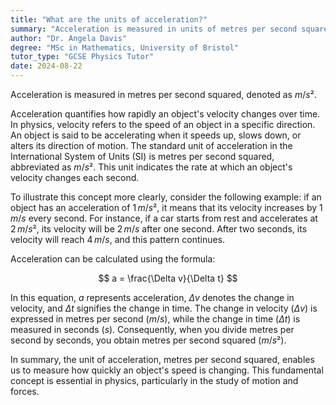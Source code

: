 ```yaml
---
title: "What are the units of acceleration?"
summary: "Acceleration is measured in units of metres per second squared (m/s²), indicating the rate of change of velocity over time."
author: "Dr. Angela Davis"
degree: "MSc in Mathematics, University of Bristol"
tutor_type: "GCSE Physics Tutor"
date: 2024-08-22
---
```


Acceleration is measured in metres per second squared, denoted as $m/s²$.

Acceleration quantifies how rapidly an object's velocity changes over time. In physics, velocity refers to the speed of an object in a specific direction. An object is said to be accelerating when it speeds up, slows down, or alters its direction of motion. The standard unit of acceleration in the International System of Units (SI) is metres per second squared, abbreviated as $m/s²$. This unit indicates the rate at which an object's velocity changes each second.

To illustrate this concept more clearly, consider the following example: if an object has an acceleration of $1 \, m/s²$, it means that its velocity increases by $1 \, m/s$ every second. For instance, if a car starts from rest and accelerates at $2 \, m/s²$, its velocity will be $2 \, m/s$ after one second. After two seconds, its velocity will reach $4 \, m/s$, and this pattern continues.

Acceleration can be calculated using the formula:

$$ 
a = \frac{\Delta v}{\Delta t} 
$$

In this equation, $a$ represents acceleration, $\Delta v$ denotes the change in velocity, and $\Delta t$ signifies the change in time. The change in velocity ($\Delta v$) is expressed in metres per second ($m/s$), while the change in time ($\Delta t$) is measured in seconds ($s$). Consequently, when you divide metres per second by seconds, you obtain metres per second squared ($m/s²$).

In summary, the unit of acceleration, metres per second squared, enables us to measure how quickly an object's speed is changing. This fundamental concept is essential in physics, particularly in the study of motion and forces.
    